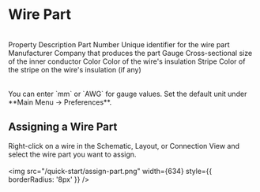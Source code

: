 
# Wire Part

<br />
<Table>
  <thead>
    <Table.Tr>
      <Table.Th>Property</Table.Th>
      <Table.Th>Description</Table.Th>
    </Table.Tr>
  </thead>
  <tbody>
    <Table.Tr>
      <Table.Td>Part Number</Table.Td>
      <Table.Td>Unique identifier for the wire part</Table.Td>
    </Table.Tr>
    <Table.Tr>
      <Table.Td>Manufacturer</Table.Td>
      <Table.Td>Company that produces the part</Table.Td>
    </Table.Tr>
    <Table.Tr>
      <Table.Td>Gauge</Table.Td>
      <Table.Td>Cross-sectional size of the inner conductor</Table.Td>
    </Table.Tr>
    <Table.Tr>
      <Table.Td>Color</Table.Td>
      <Table.Td>Color of the wire's insulation</Table.Td>
    </Table.Tr>
    <Table.Tr>
      <Table.Td>Stripe</Table.Td>
      <Table.Td>Color of the stripe on the wire's insulation (if any)</Table.Td>
    </Table.Tr>
  </tbody>
</Table>
<Callout>  
You can enter `mm` or `AWG` for gauge values. Set the default unit under **Main Menu → Preferences**.  
</Callout>

## Assigning a Wire Part

Right-click on a wire in the Schematic, Layout, or Connection View and select the wire part you want to assign.  
<br />
<img src="/quick-start/assign-part.png" width={634} style={{ borderRadius: '8px' }} />